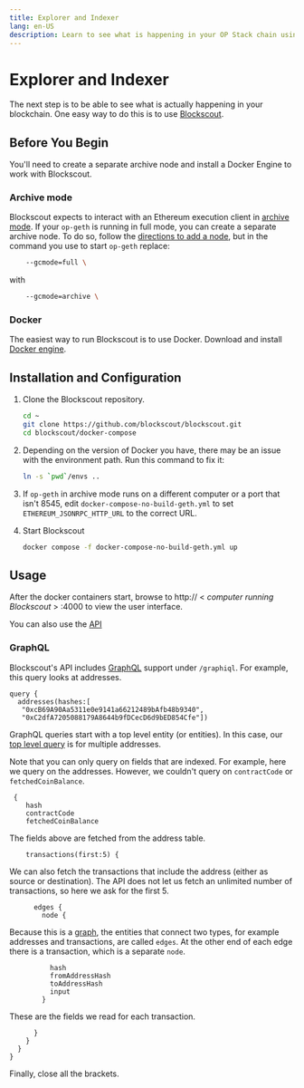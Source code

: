 ```yaml
---
title: Explorer and Indexer
lang: en-US
description: Learn to see what is happening in your OP Stack chain using Blockscout.
---
```


# Explorer and Indexer

The next step is to be able to see what is actually happening in your blockchain.
One easy way to do this is to use [Blockscout](https://www.blockscout.com/).

## Before You Begin

You'll need to create a separate archive node and install a Docker Engine to work with Blockscout.

### Archive mode

Blockscout expects to interact with an Ethereum execution client in [archive mode](https://www.alchemy.com/overviews/archive-nodes#archive-nodes).
If your `op-geth` is running in full mode, you can create a separate archive node.
To do so, follow the [directions to add a node](/stack/getting-started-op-stack#adding-nodes), but in the command you use to start `op-geth` replace:

```sh
	--gcmode=full \
```

with

```sh
	--gcmode=archive \
```

### Docker

The easiest way to run Blockscout is to use Docker.
Download and install [Docker engine](https://docs.docker.com/engine/install/#server).

## Installation and Configuration

1.  Clone the Blockscout repository.

    ```sh
    cd ~
    git clone https://github.com/blockscout/blockscout.git
    cd blockscout/docker-compose
    ```

2.  Depending on the version of Docker you have, there may be an issue with the environment path.
    Run this command to fix it:

    ```sh
    ln -s `pwd`/envs ..
    ```

3.  If `op-geth` in archive mode runs on a different computer or a port that isn't 8545, edit `docker-compose-no-build-geth.yml` to set `ETHEREUM_JSONRPC_HTTP_URL` to the correct URL.

4.  Start Blockscout

    ```sh
    docker compose -f docker-compose-no-build-geth.yml up
    ```

## Usage

After the docker containers start, browse to http:// \< *computer running Blockscout* > :4000 to view the user interface.

You can also use the [API](https://docs.blockscout.com/for-users/api)

### GraphQL

Blockscout's API includes [GraphQL](https://graphql.org/) support under `/graphiql`.
For example, this query looks at addresses.

```
query {
  addresses(hashes:[
   "0xcB69A90Aa5311e0e9141a66212489bAfb48b9340", 
   "0xC2dfA7205088179A8644b9fDCecD6d9bED854Cfe"])
```

GraphQL queries start with a top level entity (or entities).
In this case, our [top level query](https://docs.blockscout.com/for-users/api/graphql#queries) is for multiple addresses.

Note that you can only query on fields that are indexed.
For example, here we query on the addresses.
However, we couldn't query on `contractCode` or `fetchedCoinBalance`.

```
 {
    hash
    contractCode
    fetchedCoinBalance
```

The fields above are fetched from the address table.

```
    transactions(first:5) {
```

We can also fetch the transactions that include the address (either as source or destination).
The API does not let us fetch an unlimited number of transactions, so here we ask for the first 5.

```
      edges {
        node {
```

Because this is a [graph](https://en.wikipedia.org/wiki/Graph_\(discrete_mathematics\)), the entities that connect two types, for example addresses and transactions, are called `edges`.
At the other end of each edge there is a transaction, which is a separate `node`.

```
          hash
          fromAddressHash
          toAddressHash
          input
        }
```

These are the fields we read for each transaction.

```
      }
    }
  }
}
```

Finally, close all the brackets.
